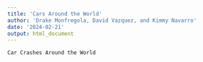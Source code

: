 ```yaml
---
title: 'Cars Around the World'
author: 'Drake Monfregola, David Vazquez, and Kimmy Navarro'
date: '2024-02-21'
output: html_document
---
```


```
Car Crashes Around the World
```

